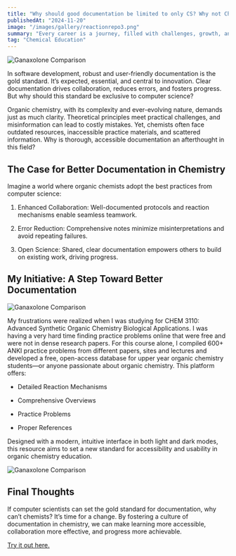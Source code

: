 ```yaml
---
title: "Why should good documentation be limited to only CS? Why not Chemistry?"
publishedAt: "2024-11-20"
image: "/images/gallery/reactionrepo3.png"
summary: "Every career is a journey, filled with challenges, growth, and those significant moments that mark a shift in our path."
tag: "Chemical Education"
---
```


![Ganaxolone Comparison](/images/gallery/reactionrepo3.png)

In software development, robust and user-friendly documentation is the gold standard. It’s expected, essential, and central to innovation. Clear documentation drives collaboration, reduces errors, and fosters progress. But why should this standard be exclusive to computer science?

Organic chemistry, with its complexity and ever-evolving nature, demands just as much clarity. Theoretical principles meet practical challenges, and misinformation can lead to costly mistakes. Yet, chemists often face outdated resources, inaccessible practice materials, and scattered information. Why is thorough, accessible documentation an afterthought in this field?

## The Case for Better Documentation in Chemistry

Imagine a world where organic chemists adopt the best practices from computer science:

1. Enhanced Collaboration: Well-documented protocols and reaction mechanisms enable seamless teamwork.

2. Error Reduction: Comprehensive notes minimize misinterpretations and avoid repeating failures.

3. Open Science: Shared, clear documentation empowers others to build on existing work, driving progress.

## My Initiative: A Step Toward Better Documentation

![Ganaxolone Comparison](/images/projects/project-01/ANKI.png)

My frustrations were realized when I was studying for CHEM 3110: Advanced Synthetic Organic Chemistry Biological Applications. I was having a very hard time finding practice problems online that were free and were not in dense research papers. For this course alone, I compiled 600+ ANKI practice problems from different papers, sites and lectures and developed a free, open-access database for upper year organic chemistry students—or anyone passionate about organic chemistry. This platform offers:

- Detailed Reaction Mechanisms

- Comprehensive Overviews

- Practice Problems

- Proper References

Designed with a modern, intuitive interface in both light and dark modes, this resource aims to set a new standard for accessibility and usability in organic chemistry education.

![Ganaxolone Comparison](/images/projects/project-01/reactionrepo2.png)

## Final Thoughts

If computer scientists can set the gold standard for documentation, why can’t chemists? It’s time for a change. By fostering a culture of documentation in chemistry, we can make learning more accessible, collaboration more effective, and progress more achievable.

[Try it out here.](https://reactionrepo.mintlify.app/introduction)